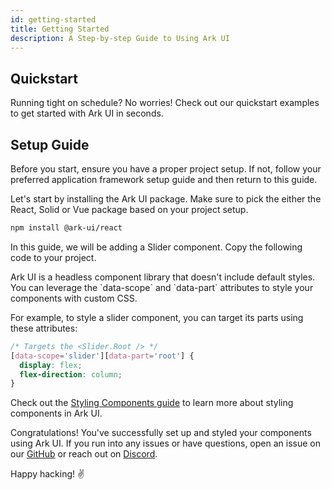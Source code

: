 ```yaml
---
id: getting-started
title: Getting Started
description: A Step-by-step Guide to Using Ark UI
---
```


## Quickstart

Running tight on schedule? No worries! Check out our quickstart examples to get started with Ark UI in seconds.

<Quickstart />

## Setup Guide

<Steps>
<Step title="Prerequisite" number="1">

Before you start, ensure you have a proper project setup. If not, follow your preferred application framework setup guide and then return to this guide.

</Step>
<Step title="Install Ark UI" number="2">

Let's start by installing the Ark UI package. Make sure to pick the either the React, Solid or Vue package based on your project setup.

```bash multi
npm install @ark-ui/react
```

</Step>
<Step number="3" title="Add a component">

In this guide, we will be adding a Slider component. Copy the following code to your project.

<Example component="slider" id="basic"  />

</Step>

<Step number="4" title="Style a component">
Ark UI is a headless component library that doesn't include default styles.
You can leverage the `data-scope` and `data-part` attributes to style your components with custom CSS.

For example, to style a slider component, you can target its parts using these attributes:

```css
/* Targets the <Slider.Root /> */
[data-scope='slider'][data-part='root'] {
  display: flex;
  flex-direction: column;
}
```

Check out the [Styling Components guide](/docs/react/guides/styling) to learn more about styling components in Ark UI.

</Step>


<Step number="5" title="That's it">

Congratulations! You've successfully set up and styled your components using Ark UI.
If you run into any issues or have questions, open an issue on our [GitHub](https://github.com/chakra-ui/ark/issues/new/choose) or reach out on [Discord](https://discord.gg/ww6HE5xaZ2).

Happy hacking! ✌️

</Step>
</Steps>
